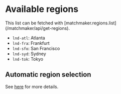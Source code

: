 # Available regions

<Info>
This list can be fetched with [matchmaker.regions.list](/matchmaker/api/get-regions).
</Info>

- `lnd-atl`: Atlanta
- `lnd-fra`: Frankfurt
- `lnd-sfo`: San Francisco
- `lnd-syd`: Sydney
- `lnd-tok`: Tokyo

## Automatic region selection

See [here](/matchmaker/concepts/auto-region-selection) for more details.
